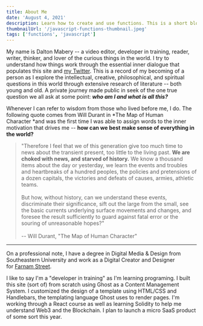 ```yaml
---
title: About Me
date: 'August 4, 2021'
description: Learn how to create and use functions. This is a short blog post all about how to use functions.
thumbnailUrl: '/javascript-functions-thumbnail.jpeg'
tags: ['functions', 'javascript']
---
```


My name is Dalton Mabery -- a video editor, developer in training, reader, writer, thinker, and lover of the curious things in the world. I try to understand how things work through the essential inner dialogue that populates this site and [my Twitter](https://twitter.com/daltonmabery). This is a record of my becoming of a person as I explore the intellectual, creative, philosophical, and spiritual questions in this world through extensive research of literature -- both young and old. A private journey made public in seek of the one true question we all ask at some point: ***who am I and what is all this?***

Whenever I can refer to wisdom from those who lived before me, I do. The following quote comes from Will Durant in *The Map of Human Character *and was the first time I was able to assign words to the inner motivation that drives me -- **how can we best make sense of everything in the world?**

> "Therefore I feel that we of this generation give too much time to news about the transient present, too little to the living past. **We are choked with news, and starved of history.** We know a thousand items about the day or yesterday, we learn the events and troubles and heartbreaks of a hundred peoples, the policies and pretensions of a dozen capitals, the victories and defeats of causes, armies, athletic teams.\
>\
> But how, without history, can we understand these events, discriminate their significance, sift out the large from the small, see the basic currents underlying surface movements and changes, and foresee the result sufficiently to guard against fatal error or the souring of unreasonable hopes?"\
>\
> -- Will Durant, "The Map of Human Character"

* * * * *

On a professional note, I have a degree in Digital Media & Design from Southeastern University and work as a Digital Creator and Designer for [Farnam Street](https://fs.blog/).

I like to say I'm a "developer in training" as I'm learning programing. I built this site (sort of) from scratch using Ghost as a Content Management System. I customized the design of a template using HTML/CSS and Handlebars, the templating language Ghost uses to render pages. I'm working through a React course as well as learning Solidity to help me understand Web3 and the Blockchain. I plan to launch a micro SaaS product of some sort this year.